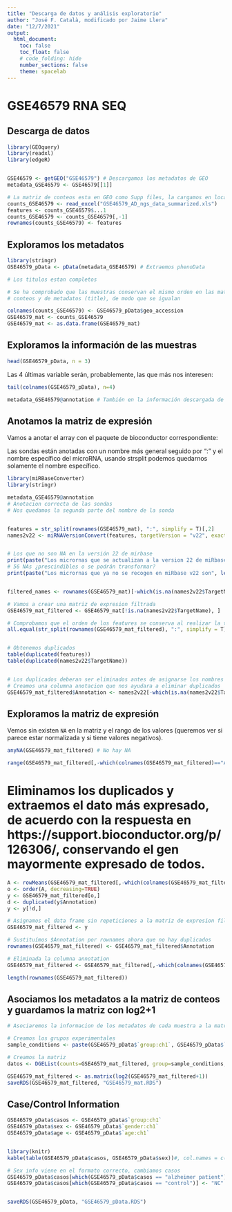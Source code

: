 ```yaml
---
title: "Descarga de datos y análisis exploratorio"
author: "José F. Català, modificado por Jaime Llera"
date: "12/7/2021"
output:
  html_document:
    toc: false
    toc_float: false
    # code_folding: hide
    number_sections: false
    theme: spacelab
---
```


# GSE46579 RNA SEQ


## Descarga de datos

```r
library(GEOquery)
library(readxl)
library(edgeR)


GSE46579 <- getGEO("GSE46579") # Descargamos los metadatos de GEO
metadata_GSE46579 <- GSE46579[[1]]

# La matriz de conteos esta en GEO como Supp files, la cargamos en local
counts_GSE46579 <- read_excel("GSE46579_AD_ngs_data_summarized.xls")
features <- counts_GSE46579$...1
counts_GSE46579 <- counts_GSE46579[,-1]
rownames(counts_GSE46579) <- features
```


## Exploramos los metadatos

```r
library(stringr)
GSE46579_pData <- pData(metadata_GSE46579) # Extraemos phenoData

# Los titulos estan completos

# Se ha comprobado que las muestras conservan el mismo orden en las matrices de
# conteos y de metadatos (title), de modo que se igualan

colnames(counts_GSE46579) <- GSE46579_pData$geo_accession
GSE46579_mat <- counts_GSE46579
GSE46579_mat <- as.data.frame(GSE46579_mat)
```

## Exploramos la información de las muestras

```r
head(GSE46579_pData, n = 3)
```

Las 4 últimas variable serán, probablemente, las que más nos interesen:

```r
tail(colnames(GSE46579_pData), n=4)
```


```r
metadata_GSE46579@annotation # También en la información descargada de GEO
```


## Anotamos la matriz de expresión 

Vamos a anotar el array con el paquete de bioconductor correspondiente:


Las sondas están anotadas con un nombre más general seguido por ":" y el nombre específico del microRNA, usando strsplit podemos quedarnos solamente el nombre específico.

```r

library(miRBaseConverter)
library(stringr)

metadata_GSE46579@annotation
# Anotacion correcta de las sondas
# Nos quedamos la segunda parte del nombre de la sonda


features = str_split(rownames(GSE46579_mat), ":", simplify = T)[,2]
names2v22 <- miRNAVersionConvert(features, targetVersion = "v22", exact = T)


# Los que no son NA en la versión 22 de mirbase
print(paste("Los micrornas que se actualizan a la version 22 de miRbase son", length(which(!is.na(names2v22$TargetName)))))
# 56 NAs ¿prescindibles o se podrán transformar?
print(paste("Los micrornas que ya no se recogen en miRbase v22 son", length(which(is.na(names2v22$TargetName)))))


filtered_names <- rownames(GSE46579_mat)[-which(is.na(names2v22$TargetName))]

# Vamos a crear una matriz de expresion filtrada
GSE46579_mat_filtered <- GSE46579_mat[!is.na(names2v22$TargetName), ]

# Comprobamos que el orden de los features se conserva al realizar la traduccion a v22
all.equal(str_split(rownames(GSE46579_mat_filtered), ":", simplify = T)[,2], names2v22[-which(is.na(names2v22$TargetName)),1])


# Obtenemos duplicados
table(duplicated(features))
table(duplicated(names2v22$TargetName))


# Los duplicados deberan ser eliminados antes de asignarse los nombres a las columnas
# Creamos una columna anotacion que nos ayudara a eliminar duplicados
GSE46579_mat_filtered$Annotation <- names2v22[-which(is.na(names2v22$TargetName)),]$TargetName

```

## Exploramos la matriz de expresión

Vemos sin existen `NA` en la matriz y el rango de los valores (queremos ver si parece estar normalizada y si tiene valores negativos).

```r
anyNA(GSE46579_mat_filtered) # No hay NA

range(GSE46579_mat_filtered[,-which(colnames(GSE46579_mat_filtered)=="Annotation")]) # No hay negativos. Por el rango de los valores, no está hecho el log2
```


# Eliminamos los duplicados y extraemos el dato más expresado, de acuerdo con la respuesta en https://support.bioconductor.org/p/126306/, conservando el gen mayormente expresado de todos.
```r


A <- rowMeans(GSE46579_mat_filtered[,-which(colnames(GSE46579_mat_filtered)=="Annotation")])
o <- order(A, decreasing=TRUE)
y <- GSE46579_mat_filtered[o,]
d <- duplicated(y$Annotation)
y <- y[!d,]

# Asignamos el data frame sin repeticiones a la matriz de expresion filtrada completamente
GSE46579_mat_filtered <- y

# Sustituímos $Annotation por rownames ahora que no hay duplicados
rownames(GSE46579_mat_filtered) <- GSE46579_mat_filtered$Annotation

# Eliminada la columna annotation
GSE46579_mat_filtered <- GSE46579_mat_filtered[,-which(colnames(GSE46579_mat_filtered)=="Annotation")]

length(rownames(GSE46579_mat_filtered))
```


## Asociamos los metadatos a la matriz de conteos y guardamos la matriz con log2+1

```r
# Asociaremos la informacion de los metadatos de cada muestra a la matriz

# Creamos los grupos experimentales
sample_conditions <- paste(GSE46579_pData$`group:ch1`, GSE46579_pData$`gender:ch1`)

# Creamos la matriz
datos <- DGEList(counts=GSE46579_mat_filtered, group=sample_conditions, genes=rownames(GSE46579_mat_filtered))

GSE46579_mat_filtered <- as.matrix(log2(GSE46579_mat_filtered+1))
saveRDS(GSE46579_mat_filtered, "GSE46579_mat.RDS")
```




## Case/Control Information {-}

```r

GSE46579_pData$casos <- GSE46579_pData$`group:ch1`
GSE46579_pData$sex <- GSE46579_pData$`gender:ch1`
GSE46579_pData$age <- GSE46579_pData$`age:ch1`


library(knitr)
kable(table(GSE46579_pData$casos, GSE46579_pData$sex))#, col.names = c("Sex","N"))

# Sex info viene en el formato correcto, cambiamos casos
GSE46579_pData$casos[which(GSE46579_pData$casos == "alzheimer patient")] <- "AD"
GSE46579_pData$casos[which(GSE46579_pData$casos == "control")] <- "NC"


saveRDS(GSE46579_pData, "GSE46579_pData.RDS")

```


